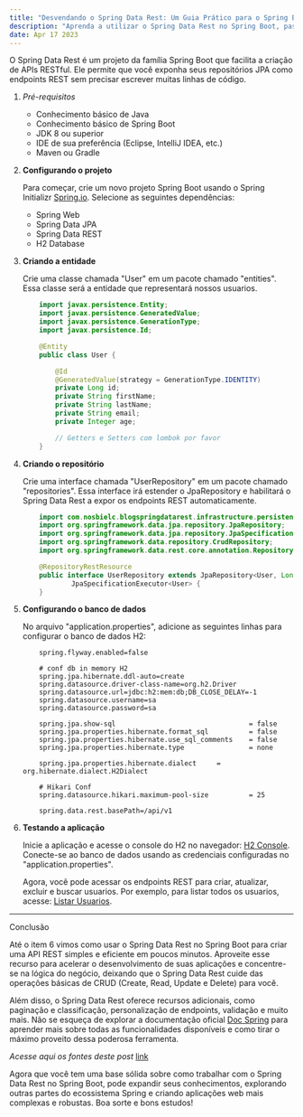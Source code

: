 ```yaml
---
title: "Desvendando o Spring Data Rest: Um Guia Prático para o Spring Boot - Parte 1"
description: "Aprenda a utilizar o Spring Data Rest no Spring Boot, passo a passo, para criar uma API REST simples e eficiente em minutos. Torne-se um mestre em desenvolvimento web com este guia completo!"
date: Apr 17 2023
---
```


O Spring Data Rest é um projeto da família Spring Boot que facilita a criação de APIs RESTful. Ele permite que você exponha seus repositórios JPA como endpoints REST sem precisar escrever muitas linhas de código.

1. _Pré-requisitos_

    - Conhecimento básico de Java
    - Conhecimento básico de Spring Boot
    - JDK 8 ou superior
    - IDE de sua preferência (Eclipse, IntelliJ IDEA, etc.)
    - Maven ou Gradle

2. **Configurando o projeto**

    Para começar, crie um novo projeto Spring Boot usando o Spring Initializr [Spring.io](https://start.spring.io/). Selecione as seguintes dependências:

    - Spring Web
    - Spring Data JPA
    - Spring Data REST
    - H2 Database

3. **Criando a entidade**

    Crie uma classe chamada "User" em um pacote chamado "entities". Essa classe será a entidade que representará nossos usuarios.

    ```java
        import javax.persistence.Entity;
        import javax.persistence.GeneratedValue;
        import javax.persistence.GenerationType;
        import javax.persistence.Id;

        @Entity
        public class User {

            @Id
            @GeneratedValue(strategy = GenerationType.IDENTITY)
            private Long id;
            private String firstName;
            private String lastName;
            private String email;
            private Integer age;

            // Getters e Setters com lombok por favor
        }
    ```

4. **Criando o repositório**

    Crie uma interface chamada "UserRepository" em um pacote chamado "repositories". Essa interface irá estender o JpaRepository e habilitará o Spring Data Rest a expor os endpoints REST automaticamente.

    ```java
        import com.nosbielc.blogspringdatarest.infrastructure.persistence.entities.User;
        import org.springframework.data.jpa.repository.JpaRepository;
        import org.springframework.data.jpa.repository.JpaSpecificationExecutor;
        import org.springframework.data.repository.CrudRepository;
        import org.springframework.data.rest.core.annotation.RepositoryRestResource;

        @RepositoryRestResource
        public interface UserRepository extends JpaRepository<User, Long>, CrudRepository<User, Long>,
                JpaSpecificationExecutor<User> {
        }
    ```

5. **Configurando o banco de dados**

    No arquivo "application.properties", adicione as seguintes linhas para configurar o banco de dados H2:

    ```properties
        spring.flyway.enabled=false

        # conf db in memory H2
        spring.jpa.hibernate.ddl-auto=create
        spring.datasource.driver-class-name=org.h2.Driver
        spring.datasource.url=jdbc:h2:mem:db;DB_CLOSE_DELAY=-1
        spring.datasource.username=sa
        spring.datasource.password=sa

        spring.jpa.show-sql                                 = false
        spring.jpa.properties.hibernate.format_sql          = false
        spring.jpa.properties.hibernate.use_sql_comments    = false
        spring.jpa.properties.hibernate.type                = none

        spring.jpa.properties.hibernate.dialect     = org.hibernate.dialect.H2Dialect

        # Hikari Conf
        spring.datasource.hikari.maximum-pool-size          = 25

        spring.data.rest.basePath=/api/v1
    ```

6. **Testando a aplicação**

    Inicie a aplicação e acesse o console do H2 no navegador: [H2 Console](http://localhost:8080/h2-console). Conecte-se ao banco de dados usando as credenciais configuradas no "application.properties".

    Agora, você pode acessar os endpoints REST para criar, atualizar, excluir e buscar usuarios. Por exemplo, para listar todos os usuarios, acesse: [Listar Usuarios](http://localhost:8080/api/v1/users).

---

Conclusão

Até o item 6 vimos como usar o Spring Data Rest no Spring Boot para criar uma API REST simples e eficiente em poucos minutos. Aproveite esse recurso para acelerar o desenvolvimento de suas aplicações e concentre-se na lógica do negócio, deixando que o Spring Data Rest cuide das operações básicas de CRUD (Create, Read, Update e Delete) para você.

Além disso, o Spring Data Rest oferece recursos adicionais, como paginação e classificação, personalização de endpoints, validação e muito mais. Não se esqueça de explorar a documentação oficial [Doc Spring](https://docs.spring.io/spring-data/rest/docs/current/reference/html/) para aprender mais sobre todas as funcionalidades disponíveis e como tirar o máximo proveito dessa poderosa ferramenta.

_Acesse aqui os fontes deste post_ [link](https://github.com/Nosbielc/blog-spring-data-rest)

Agora que você tem uma base sólida sobre como trabalhar com o Spring Data Rest no Spring Boot, pode expandir seus conhecimentos, explorando outras partes do ecossistema Spring e criando aplicações web mais complexas e robustas. Boa sorte e bons estudos!